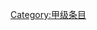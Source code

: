 {{catmore1|[[Wikipedia:机器人学专题|Wikipedia:机器人学专题]]}}
{{Articles by Quality|topic=机器人学|project=机器人学|format=toc}}
{{emptycat}}

[[Category:甲级条目|Category:甲级条目]]